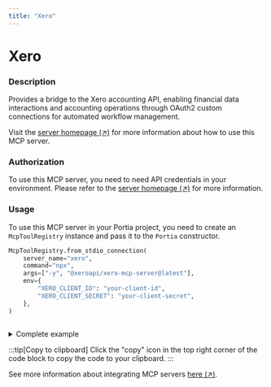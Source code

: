 ```yaml
---
title: "Xero"
---
```

<!-- WARNING: This file is auto-generated by generate_tool_docs.py. Do not edit manually. -->


# Xero

### Description

Provides a bridge to the Xero accounting API, enabling financial data interactions and accounting operations through OAuth2 custom connections for automated workflow management.

Visit the [server homepage (↗)](https://github.com/xeroapi/xero-mcp-server) for more information about how to use this MCP server.

### Authorization

To use this MCP server, you need to need API credentials in your environment. Please refer to the [server homepage (↗)](https://github.com/xeroapi/xero-mcp-server) for more information.

### Usage

To use this MCP server in your Portia project, you need to create an `McpToolRegistry` instance and pass it to the `Portia` constructor.

```python
McpToolRegistry.from_stdio_connection(
    server_name="xero",
    command="npx",
    args=["-y", "@xeroapi/xero-mcp-server@latest"],
    env={
        "XERO_CLIENT_ID": "your-client-id",
        "XERO_CLIENT_SECRET": "your-client-secret",
    },
)
                    
```

<details>
<summary>Complete example</summary>

Equip your `Portia` instance with the tools from the MCP server, in addition to the default tools from the `DefaultToolRegistry`:

```python
from portia import DefaultToolRegistry, McpToolRegistry, Portia, Config

config = Config.from_default()
tool_registry = DefaultToolRegistry(config) +  McpToolRegistry.from_stdio_connection(
    server_name="xero",
    command="npx",
    args=["-y", "@xeroapi/xero-mcp-server@latest"],
    env={
        "XERO_CLIENT_ID": "your-client-id",
        "XERO_CLIENT_SECRET": "your-client-secret",
    },
)
                    

portia = Portia(config=config, tools=tool_registry)
```

</details>

:::tip[Copy to clipboard]
Click the "copy" icon in the top right corner of the code block to copy the code to your clipboard.
:::

See more information about integrating MCP servers [here (↗)](/mcp-servers).

